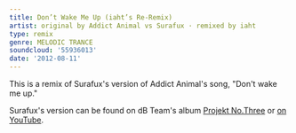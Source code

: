 ```yaml
---
title: Don’t Wake Me Up (iaht’s Re-Remix)
artist: original by Addict Animal vs Surafux · remixed by iaht
type: remix
genre: MELODIC TRANCE
soundcloud: '55936013'
date: '2012-08-11'
---
```


This is a remix of Surafux's version of Addict Animal's song, "Don't wake me up."

Surafux's version can be found on dB Team's album [Projekt No.Three](http://phil-wcalbum.tumblr.com/post/10685816441/db-team-projekt-no-three) or [on YouTube](https://www.youtube.com/watch?v=n0Xdzyqdx1Y).
